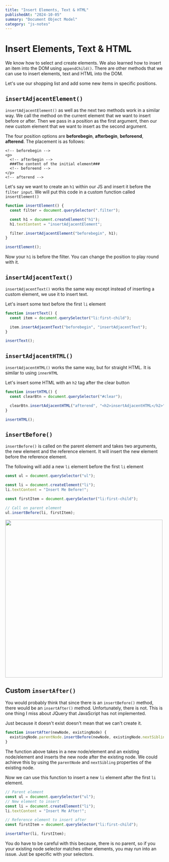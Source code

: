 ```yaml
---
title: "Insert Elements, Text & HTML"
publishedAt: "2024-10-05"
summary: "Document Object Model"
category: "js-notes"
---
```


# Insert Elements, Text & HTML

We know how to select and create elements. We also learned how to insert an item into the DOM using `appendChild()`. There are other methods that we can use to insert elements, text and HTML into the DOM.

Let's use our shopping list and add some new items in specific positions.

## `insertAdjacentElement()`

`insertAdjacentElement()` as well as the next two methods work in a similar way. We call the method on the current element that we want to insert before or after. Then we pass in a position as the first argument, then our new custom element that we want to insert as the second argument.

The four position options are **beforebegin**, **afterbegin**, **beforeend**, **afterend**. The placement is as follows:

```
<!-- beforebegin -->
<p>
  <!-- afterbegin -->
  ###The content of the initial element###
  <!-- beforeend -->
</p>
<!-- afterend -->
```

Let's say we want to create an `h1` within our JS and insert it before the `filter input`. We will put this code in a custom function called `insertElement()`

```js
function insertElement() {
  const filter = document.querySelector(".filter");

  const h1 = document.createElement("h1");
  h1.textContent = "insertAdjacentElement";

  filter.insertAdjacentElement("beforebegin", h1);
}

insertElement();
```

Now your `h1` is before the filter. You can change the position to play round with it.

## `insertAdjacentText()`

`insertAdjacentText()` works the same way except instead of inserting a custom element, we use it to insert text.

Let's insert some text before the first `li` element

```js
function insertText() {
  const item = document.querySelector("li:first-child");

  item.insertAdjacentText("beforebegin", "insertAdjacentText");
}

insertText();
```

## `insertAdjacentHTML()`

`insertAdjacentHTML()` works the same way, but for straight HTML. It is similar to using `innerHTML`

Let's insert some HTML with an `h2` tag after the clear button

```js
function insertHTML() {
  const clearBtn = document.querySelector("#clear");

  clearBtn.insertAdjacentHTML("afterend", "<h2>insertAdjacentHTML</h2>");
}

insertHTML();
```

## `insertBefore()`

`insertBefore()` is called on the parent element and takes two arguments, the new element and the reference element. It will insert the new element before the reference element.

The following will add a new `li` element before the first `li` element

```js
const ul = document.querySelector("ul");

const li = document.createElement("li");
li.textContent = "Insert Me Before!";

const firstItem = document.querySelector("li:first-child");

// Call on parent element
ul.insertBefore(li, firstItem);
```

<img src="/images/insertBefore.png" width="500px" />

## Custom `insertAfter()`

You would probably think that since there is an `insertBefore()` method, there would be an `insertAfter()` method. Unfortunately, there is not. This is one thing I miss about JQuery that JavaScript has not implemented.

Just because it doesn't exist doesn't mean that we can't create it.

```js
function insertAfter(newNode, existingNode) {
  existingNode.parentNode.insertBefore(newNode, existingNode.nextSibling);
}
```

The function above takes in a new node/element and an existing node/element and inserts the new node after the existing node. We could achieve this by using the `parentNode` and `nextSibling` properties of the existing node.

Now we can use this function to insert a new `li` element after the first `li` element.

```js
// Parent element
const ul = document.querySelector("ul");
// New element to insert
const li = document.createElement("li");
li.textContent = "Insert Me After!";

// Reference element to insert after
const firstItem = document.querySelector("li:first-child");

insertAfter(li, firstItem);
```

You do have to be careful with this because, there is no parent, so if you your existing node selector matches other elements, you may run into an issue. Just be specific with your selectors.
